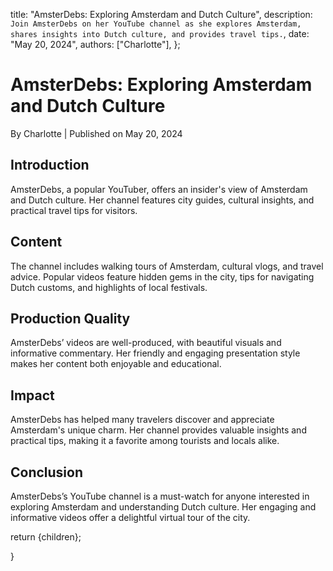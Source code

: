 
  title: "AmsterDebs: Exploring Amsterdam and Dutch Culture",
  description: `Join AmsterDebs on her YouTube channel as she explores Amsterdam, shares insights into Dutch culture, and provides travel tips.`,
  date: "May 20, 2024",
  authors: ["Charlotte"],
};

<h1>AmsterDebs: Exploring Amsterdam and Dutch Culture</h1>
<div className="text-sm text-gray-500 dark:text-gray-400">
  By Charlotte | Published on May 20, 2024
</div>

<section id="introduction">
  <h2>Introduction</h2>
  <span>
    AmsterDebs, a popular YouTuber, offers an insider's view of Amsterdam and
    Dutch culture. Her channel features city guides, cultural insights, and
    practical travel tips for visitors.
  </span>
</section>

<section id="content">
  <h2>Content</h2>
  <span>
    The channel includes walking tours of Amsterdam, cultural vlogs, and travel
    advice. Popular videos feature hidden gems in the city, tips for navigating
    Dutch customs, and highlights of local festivals.
  </span>
</section>

<section id="production-quality">
  <h2>Production Quality</h2>
  <span>
    AmsterDebs’ videos are well-produced, with beautiful visuals and informative
    commentary. Her friendly and engaging presentation style makes her content
    both enjoyable and educational.
  </span>
</section>

<section id="impact">
  <h2>Impact</h2>
  <span>
    AmsterDebs has helped many travelers discover and appreciate Amsterdam's
    unique charm. Her channel provides valuable insights and practical tips,
    making it a favorite among tourists and locals alike.
  </span>
</section>

<section id="conclusion">
  <h2>Conclusion</h2>
  <span>
    AmsterDebs’s YouTube channel is a must-watch for anyone interested in
    exploring Amsterdam and understanding Dutch culture. Her engaging and
    informative videos offer a delightful virtual tour of the city.
  </span>
</section>

  return <MdxLayout>{children}</MdxLayout>;


}

